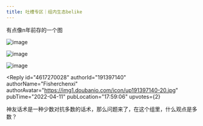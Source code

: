 ```yaml
---
title: 吐槽专区｜组内生态belike
---
```



<Forum groupName="原神" groupUrl="https://www.douban.com/group/genshin/" archivedAt="2025-05-16T16:37:40.687Z">
  <Post
    id="264431795"
    title="吐槽专区｜组内生态belike"
    url="https://www.douban.com/group/topic/264431795/?_spm_id=MTc5MTg1NTky"
    pubTime="2022-04-11"
    highlightUserId="191397140"
  >
有点像n年前存的一个图

![image](https://img9.doubanio.com/view/group_topic/l/public/p541084976.webp)

![image](https://img3.doubanio.com/view/group_topic/l/public/p541084982.webp)

![image](https://img1.doubanio.com/view/group_topic/l/public/p541084979.webp)

<Reply
  id="4617270028"
  authorId="191397140"
  authorName="Fisherchenxi"
  authorAvatar="https://img1.doubanio.com/icon/up191397140-20.jpg"
  pubTime="2022-04-11"
  pubLocation="17:59:06"
  upvotes={2}
>
神友话术是一种少数对抗多数的话术，那么问题来了，在这个组里，什么观点是多数？
</Reply>
  </Post>
</Forum>
